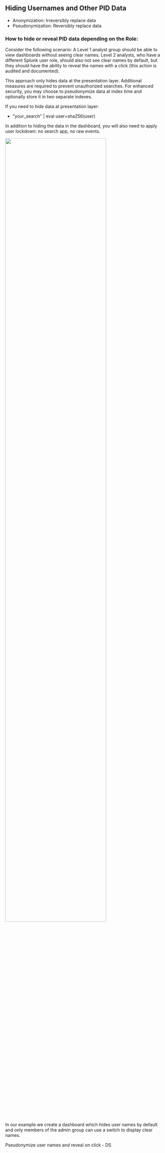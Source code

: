 
## Hiding Usernames and Other PID Data

* Anonymization: Irreversibly replace data
* Pseudonymization: Reversibly replace data

### How to hide or reveal PID data depending on the Role:

Consider the following scenario: 
A Level 1 analyst group should be able to view dashboards without seeing clear names. 
Level 2 analysts, who have a different Splunk user role, should also not see clear names by default, 
but they should have the ability to reveal the names with a click (this action is audited and documented).

This approach only hides data at the presentation layer. 
Additional measures are required to prevent unauthorized searches. 
For enhanced security, you may choose to pseudonymize data at index time and optionally store it in two separate indexes.

If you need to  hide data at presentation layer: 
* "your_search" | eval user=sha256(user)
 
 In addition to hiding the data in the dashboard, you will also need to apply user lockdown: no search app, no raw events. 



<img src="/static/app/splunk4champions2/images/pseudo.png" width="80%"/>

In our example we create a dashboard which hides user names by default and only members of the admin group can use a switch to display clear names. 

<Link to="pseudo_ds" openInNewContext>Pseudonymize user names and reveal on click - DS</Link>